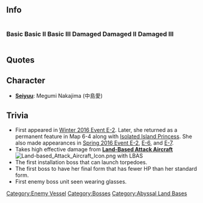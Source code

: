 ==Info==
<div style="display:inline-block"><h3>Basic</h3>{{EnemyShipInfoKai|{{PAGENAME}}}}</div>
<div style="display:inline-block"><h3>Basic II</h3>{{EnemyShipInfoKai|{{PAGENAME}}/II}}</div>
<div style="display:inline-block"><h3>Basic III</h3>{{EnemyShipInfoKai|{{PAGENAME}}/III}}</div>
<div style="display:inline-block"><h3>Damaged</h3>{{EnemyShipInfoKai|{{PAGENAME}}/Damaged}}</div>
<div style="display:inline-block"><h3>Damaged II</h3>{{EnemyShipInfoKai|{{PAGENAME}}/Damaged II}}</div>
<div style="display:inline-block"><h3>Damaged III</h3>{{EnemyShipInfoKai|{{PAGENAME}}/Damaged III}}</div>
{{EnemyShipCategoriesKai|{{PAGENAME}}}}

==Quotes==
{{Abyssquote
|Clip1 = {{Audio|file=Supply Depot Princess Intro.ogg}}<br/>{{Audio|file=Supply Depot Princess  Broken Form Intro.ogg}}
|開幕前 = アツメタ…ブッシ…ハ……ヤラセハ……シナイ……ッ！
<br/>マタ…キタノカ……。　モウ……カエレッ…ヨォ………！(Broken Form)
|EN1 = My gathered... materials... I will not let you..have them..!
You're..still coming here... get out already...! (Broken Form)
|Clip0 = {{Audio|file=Supply Depot Princess Attack.ogg}}<br/>{{Audio|file=Supply Depot Princess  Broken Form Attack.ogg}}
|砲撃 = フフッ…ヤッテシマエ…。カエリウチダ！<br/>
イカシテカエスナ…。シズメ…シズメェェッ！(Broken Form)
|EN0 = Heheh... Set them ablaze quickly... it's our counterattack...!
I will not let you live....sink..SIIIINK..! (Broken Form)
|Clip2 = {{Audio|file=Supply Depot Princess Damaged.ogg}}<br/>{{Audio|file=Supply Depot Princess  Broken Form Damaged.ogg}}
|被弾 = イタイ…ヤメロッ！…モエテシマウ…<br/>
ヤメロヨ…。セッカクアツメタノニ…モエテシマウ…。ヤメロォッ！(Broken Form)
|EN2 = It hurts...stop..! It's gonna burn...!
Stop... the...materials I worked hard to get...it's gonna burn..! Stooop! (Broken Form)
|Note2 = Referring to her oil canisters.
|Clip3 = {{Audio|file=Supply Depot Princess Sunk.ogg}}<br/>
{{Audio|file=Supply Depot Princess Destroyed.ogg}}
|昼戦終了時 = イタイッテ イッテルノニ……キコエナイノォ！？（Normal  Form Destroyed Line)<br/>
モヤスノハヤメテ…。セッカク……アツメタノニ…。アッ……デモ…モエルホノオ……ナンダカ…綺麗だ。(Broken Form Destroyed Line)
|EN3 = I complained about my pain a lot...  Couldn't you hear my voice?（Normal  Form Destroyed Line)<br/>
Stop burning our materials... And I was collecting such more them...　Ah... but... the burning flames are...somehow..beautiful.(Broken Form Destroyed Line)
}}

== Character ==
* '''[[Glossary#List of Vessels by Japanese Voice Actresses|Seiyuu]]''': Megumi Nakajima (中島愛)
==Trivia==
*First appeared in [[Winter 2016 Event/E-2|Winter 2016 Event E-2]]. Later, she returned as a permanent feature in Map 6-4 along with [[Isolated Island Princess]]. She also made appearances in [[Spring 2016 Event/E-2|Spring 2016 Event E-2]], [[Spring 2016 Event/E-6|E-6]], and [[Spring 2016 Event/E-7|E-7]].
* Takes high effective damage from [[List of Land-based Attack Aircraft by stats|'''Land-Based Attack Aircraft''']] [[File:Land-based Attack Aircraft Icon.png]] with LBAS
* The first installation boss that can launch torpedoes.
* The first boss to have her final form that has fewer HP than her standard form.
* First enemy boss unit seen wearing glasses.

{{Enemyshiplist}}
[[Category:Enemy Vessel]]
[[Category:Bosses]]
[[Category:Abyssal Land Bases]]